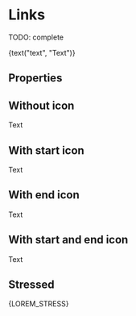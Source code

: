 


<Meta title="Atoms/Link" component={Link} />

# Links

TODO: complete

<Preview>
  <Story name="standard" parameters={{ decorators: [withKnobs, withA11y, centered] }}>
    <Link
      href={text("href", "http://www.tiendanube.com")}
      target={select("target", ["_blank", "_parent", "_self","_top"])}
      startIcon = "Facebook"
      endIcon = "LongArrowRight"
    >
      {text("text", "Text")}
    </Link>
  </Story>
</Preview>

## Properties

<Props of={Link.type} />

## Without icon

<Preview withToolbar>
  <Story
    name="without icons"
  >
     <Link
      href={"http://www.tiendanube.com"}
      target = "_blank"
    >
      Text
    </Link>
  </Story>
</Preview>

## With start icon

<Preview withToolbar>
  <Story
    name="with start icon"
  >
     <Link
      href={"http://www.tiendanube.com"}
      target = "_blank"
      startIcon = "Facebook"
    >
      Text
    </Link>
  </Story>
</Preview>

## With end icon

<Preview withToolbar>
  <Story
    name="with end icon"
  >
     <Link
      href = {"http://www.tiendanube.com"}
      target = "_blank"
      endIcon = "LongArrowRight"
    >
      Text
    </Link>
  </Story>
</Preview>

## With start and end icon

<Preview withToolbar>
  <Story
    name="with start and end icon"
  >
     <Link
      href = {"http://www.tiendanube.com"}
      target = "_blank"
      startIcon = "Facebook"
      endIcon = "LongArrowRight"
    >
      Text
    </Link>
  </Story>
</Preview>

## Stressed

<Preview withToolbar>
  <Story
    name="stressed"
  >
     <Link
      href = {"http://www.tiendanube.com"}
      target = "_blank"
      startIcon = "Facebook"
      endIcon = "LongArrowRight"
    >
      {LOREM_STRESS}
    </Link>
  </Story>
</Preview>
